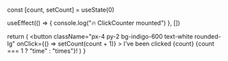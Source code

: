   const [count, setCount] = useState(0)

  useEffect(() => {
    console.log("🔥 ClickCounter mounted")
  }, [])

  return (
    <button
      className="px-4 py-2 bg-indigo-600 text-white rounded-lg"
      onClick={() => setCount(count + 1)}
    >
      I’ve been clicked {count} {count === 1 ? "time" : "times"}!
    </button>
  )
}